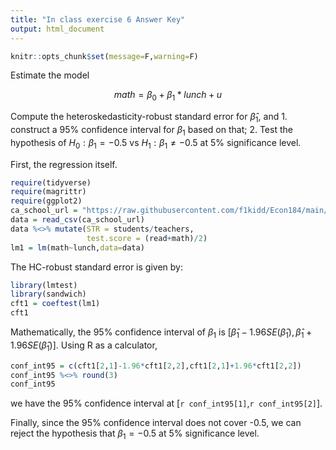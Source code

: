 ```yaml
---
title: "In class exercise 6 Answer Key"
output: html_document
---
```


```r
knitr::opts_chunk$set(message=F,warning=F)
```

Estimate the model 

$$ math = \beta_0 + \beta_1 * lunch + u$$

Compute the heteroskedasticity-robust standard error for $\hat{\beta}_1$, and 1. construct a 95% confidence interval for $\beta_1$ based on that; 2. Test the hypothesis of $H_0: \beta_1=-0.5$ vs $H_1: \beta_1\neq -0.5$ at 5% significance level.

First, the regression itself. 
```r
require(tidyverse)
require(magrittr)
require(ggplot2)
ca_school_url = "https://raw.githubusercontent.com/f1kidd/Econ184/main/Data/CASchools.csv"
data = read_csv(ca_school_url)
data %<>% mutate(STR = students/teachers,
                 test.score = (read+math)/2)
lm1 = lm(math~lunch,data=data)
```

The HC-robust standard error is given by:
```r
library(lmtest)
library(sandwich)
cft1 = coeftest(lm1)
cft1
```
Mathematically, the 95% confidence interval of $\beta_1$ is $[\hat{\beta}_1-1.96SE(\hat{\beta}_1), \hat{\beta}_1+1.96SE(\hat{\beta}_1)]$. Using R as a calculator, 

```r
conf_int95 = c(cft1[2,1]-1.96*cft1[2,2],cft1[2,1]+1.96*cft1[2,2])
conf_int95 %<>% round(3)
conf_int95
```
we have the 95% confidence interval at [`r conf_int95[1]`,`r conf_int95[2]`].

Finally, since the 95% confidence interval does not cover -0.5, we can reject the hypothesis that $\beta_1=-0.5$ at 5% significance level.
